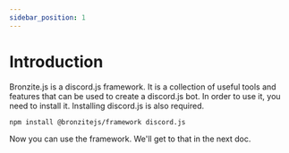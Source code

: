 ```yaml
---
sidebar_position: 1
---
```


# Introduction

Bronzite.js is a discord.js framework. It is a collection of useful tools and features that can be used to create a discord.js bot.
In order to use it, you need to install it. Installing discord.js is also required.

```bash npm2yarn2pnpm
npm install @bronzitejs/framework discord.js
```

Now you can use the framework. We'll get to that in the next doc.

